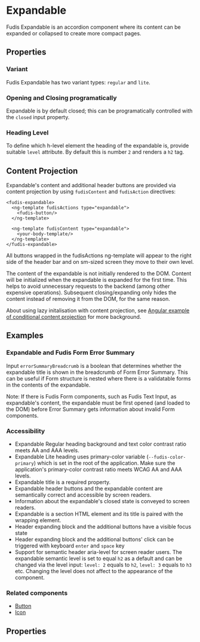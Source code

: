 
<Meta title="Components/Expandable" />

# Expandable

Fudis Expandable is an accordion component where its content can be expanded or collapsed to create more compact pages.

## Properties

### Variant

Fudis Expandable has two variant types: `regular` and `lite`.

### Opening and Closing programatically

Expandable is by default closed; this can be programatically controlled with the `closed` input property.

### Heading Level

To define which h-level element the heading of the expandable is, provide suitable `level` attribute. By default this is number `2` and renders a `h2` tag.

## Content Projection

Expandable's content and additional header buttons are provided via content projection by using `fudisContent` and `fudisAction` directives:

```
<fudis-expandable>
  <ng-template fudisActions type="expandable">
    <fudis-button/>
  </ng-template>

  <ng-template fudisContent type="expandable">
    <your-body-template/>
  </ng-template>
</fudis-expandable>
```

All buttons wrapped in the fudisActions ng-template will appear to the right side of the header bar and on sm-sized screen they move to their own level.

The content of the expandable is not initially rendered to the DOM. Content will be initialized when the expandable is expanded for the first time. This helps to avoid unnecessary requests to the backend (among other expensive operations). Subsequent closing/expanding only hides the content instead of removing it from the DOM, for the same reason.

About using lazy initalisation with content projection, see [Angular example of conditional content projection](https://angular.io/guide/content-projection#conditional-content-projection) for more background.

## Examples

<Canvas of={ExpandableStories.AllVariants}></Canvas>

### Expandable and Fudis Form Error Summary

Input `errorSummaryBreadcrumb` is a boolean that determines whether the expandable title is shown in the breadcrumb of Form Error Summary. This can be useful if Form structure is nested where there is a validatable forms in the contents of the expandable.

Note: If there is Fudis Form components, such as Fudis Text Input, as expandable's content, the expandable must be first opened (and loaded to the DOM) before Error Summary gets information about invalid Form components.

### Accessibility

- Expandable Regular heading background and text color contrast ratio meets AA and AAA levels.
- Expandable Lite heading uses primary-color variable (`--fudis-color-primary`) which is set in the root of the application. Make sure the application's primary-color contrast ratio meets WCAG AA and AAA levels.
- Expandable title is a required property.
- Expandable header buttons and the expandable content are semantically correct and accessible by screen readers.
- Information about the expandable's closed state is conveyed to screen readers.
- Expandable is a section HTML element and its title is paired with the wrapping element.
- Header expanding block and the additional buttons have a visible focus state
- Header expanding block and the additional buttons' click can be triggered with keyboard <code>enter</code> and <code>space</code> key
- Support for semantic header aria-level for screen reader users. The expandable semantic level is set to equal `h2` as a default and can be changed via the level input: `level: 2` equals to `h2`, `level: 3` equals to `h3` etc. Changing the level does not affect to the appearance of the component.

### Related components

- [Button](/docs/components-icon--documentation)
- [Icon](/docs/components-icon--documentation)

## Properties

<ArgTypes of={ExpandableComponent} />
